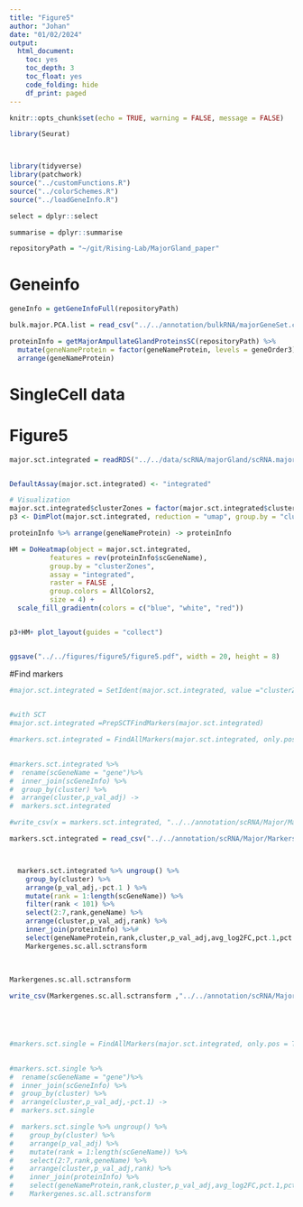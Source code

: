 ```yaml
---
title: "Figure5"
author: "Johan"
date: "01/02/2024"
output:
  html_document:
    toc: yes
    toc_depth: 3
    toc_float: yes
    code_folding: hide
    df_print: paged
---
```




```r

knitr::opts_chunk$set(echo = TRUE, warning = FALSE, message = FALSE)

library(Seurat)



library(tidyverse)
library(patchwork)
source("../customFunctions.R")
source("../colorSchemes.R")
source("../loadGeneInfo.R")

select = dplyr::select

summarise = dplyr::summarise

repositoryPath = "~/git/Rising-Lab/MajorGland_paper"

```


# Geneinfo

```r

geneInfo = getGeneInfoFull(repositoryPath)

bulk.major.PCA.list = read_csv("../../annotation/bulkRNA/majorGeneSet.csv") %>% inner_join(geneInfo)

proteinInfo = getMajorAmpullateGlandProteinsSC(repositoryPath) %>%
  mutate(geneNameProtein = factor(geneNameProtein, levels = geneOrder3)) %>%
  arrange(geneNameProtein) 
```

# SingleCell data


# Figure5

```r

major.sct.integrated = readRDS("../../data/scRNA/majorGland/scRNA.major.integrated.2024.rds")


DefaultAssay(major.sct.integrated) <- "integrated"

# Visualization
major.sct.integrated$clusterZones = factor(major.sct.integrated$clusterZones, levels = clusterOrder)
p3 <- DimPlot(major.sct.integrated, reduction = "umap", group.by = "clusterZones", label = TRUE,cols = AllColors2)+ NoLegend()

proteinInfo %>% arrange(geneNameProtein) -> proteinInfo

HM = DoHeatmap(object = major.sct.integrated,
          features = rev(proteinInfo$scGeneName), 
          group.by = "clusterZones",
          assay = "integrated",
          raster = FALSE , 
          group.colors = AllColors2,
          size = 4) +
  scale_fill_gradientn(colors = c("blue", "white", "red")) 


p3+HM+ plot_layout(guides = "collect")


ggsave("../../figures/figure5/figure5.pdf", width = 20, height = 8)

```

#Find markers

```r



#major.sct.integrated = SetIdent(major.sct.integrated, value ="clusterZones")

 
#with SCT    
#major.sct.integrated =PrepSCTFindMarkers(major.sct.integrated)

#markers.sct.integrated = FindAllMarkers(major.sct.integrated, only.pos = TRUE,assay = "integrated") 
  

#markers.sct.integrated %>% 
#  rename(scGeneName = "gene")%>%
#  inner_join(scGeneInfo) %>%
#  group_by(cluster) %>%
#  arrange(cluster,p_val_adj) ->
#  markers.sct.integrated

#write_csv(x = markers.sct.integrated, "../../annotation/scRNA/Major/Markers.SCT.integrated.majorCluster.all.2024.csv" )

markers.sct.integrated = read_csv("../../annotation/scRNA/Major/Markers.SCT.integrated.majorCluster.all.2024.csv")



  markers.sct.integrated %>% ungroup() %>%
    group_by(cluster) %>%
    arrange(p_val_adj,-pct.1 ) %>%
    mutate(rank = 1:length(scGeneName)) %>%
    filter(rank < 101) %>%
    select(2:7,rank,geneName) %>%
    arrange(cluster,p_val_adj,rank) %>%
    inner_join(proteinInfo) %>%#
    select(geneNameProtein,rank,cluster,p_val_adj,avg_log2FC,pct.1,pct.2) ->
    Markergenes.sc.all.sctransform
    
  
    
Markergenes.sc.all.sctransform

write_csv(Markergenes.sc.all.sctransform ,"../../annotation/scRNA/Major/Markers.SCT.integrated.majorCluster.18PIS.2024.csv" )





#markers.sct.single = FindAllMarkers(major.sct.integrated, only.pos = TRUE,assay = "SCT") 
  

#markers.sct.single %>% 
#  rename(scGeneName = "gene")%>%
#  inner_join(scGeneInfo) %>%
#  group_by(cluster) %>%
#  arrange(cluster,p_val_adj,-pct.1) ->
#  markers.sct.single

#  markers.sct.single %>% ungroup() %>%
#    group_by(cluster) %>%
#    arrange(p_val_adj) %>%
#    mutate(rank = 1:length(scGeneName)) %>%
#    select(2:7,rank,geneName) %>%
#    arrange(cluster,p_val_adj,rank) %>%
#    inner_join(proteinInfo) %>%
#    select(geneNameProtein,rank,cluster,p_val_adj,avg_log2FC,pct.1,pct.2) ->
#    Markergenes.sc.all.sctransform


```


